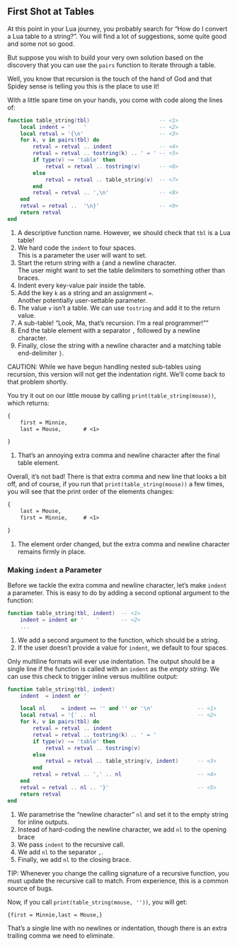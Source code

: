 ## First Shot at Tables

At this point in your Lua journey, you probably search for "How do I convert a Lua table to a string?".
You will find a lot of suggestions, some quite good and some not so good.

But suppose you wish to build your very own solution based on the discovery that you can use the `pairs` function to iterate through a table.

Well, you know that recursion is the touch of the hand of God and that Spidey sense is telling you this is the place to use it!

With a little spare time on your hands, you come with code along the lines of:
```lua
function table_string(tbl)                      -- <1>
    local indent = '    '                       -- <2>
    local retval = '{\n'                        -- <3>
    for k, v in pairs(tbl) do
        retval = retval .. indent               -- <4>
        retval = retval .. tostring(k) .. ' = ' -- <5>
        if type(v) ~= 'table' then
            retval = retval .. tostring(v)      -- <6>
        else
            retval = retval .. table_string(v)  -- <7>
        end
        retval = retval .. ',\n'                -- <8>
    end
    retval = retval ..  '\n}'                   -- <9>
    return retval
end
```
1. A descriptive function name. However, we should check that `tbl` is a Lua table!
2. We hard code the `indent` to four spaces. <br> This is a parameter the user will want to set.
3. Start the return string with a `{`and a newline character. <br> The user might want to set the table delimiters to something other than braces.
4. Indent every key-value pair inside the table.
5. Add the key `k` as a string and an assignment ` = `. <br> Another potentially user-settable parameter.
6. The value `v` isn't a table. We can use `tostring` and add it to the return value.
7. A sub-table! "Look, Ma, that's recursion. I'm a real programmer!""
8. End the table element with a separator `,` followed by a newline character.
9. Finally, close the string with a newline character and a matching table end-delimiter `}`.

CAUTION: While we have begun handling nested sub-tables using recursion, this version will not get the indentation right.
We'll come back to that problem shortly.

You try it out on our little mouse by calling `print(table_string(mouse))`, which returns:
```txt
{
    first = Minnie,
    last = Mouse,       # <1>

}
```
1. That's an annoying extra comma and newline character after the final table element.

Overall, it’s not bad!
There is that extra comma and new line that looks a bit off, and of course, if you run that `print(table_string(mouse))` a few times, you will see that the print order of the elements changes:
```txt
{
    last = Mouse,
    first = Minnie,     # <1>

}
```
1. The element order changed, but the extra comma and newline character remains firmly in place.

### Making `indent` a Parameter

Before we tackle the extra comma and newline character, let's make `indent` a parameter.
This is easy to do by adding a second optional argument to the function:
```lua
function table_string(tbl, indent)  -- <1>
    indent = indent or '    '       -- <2>
    ...
```
1. We add a second argument to the function, which should be a string.
2. If the user doesn't provide a value for `indent`, we default to four spaces.

Only multiline formats will ever use indentation.
The output should be a single line if the function is called with an `indent` as the *empty string*.
We can use this check to trigger inline versus multiline output:
```lua
function table_string(tbl, indent)
    indent  = indent or '    '

    local nl     = indent == '' and '' or '\n'              -- <1>
    local retval = '{' .. nl                                -- <2>
    for k, v in pairs(tbl) do
        retval = retval .. indent
        retval = retval .. tostring(k) .. ' = '
        if type(v) ~= 'table' then
            retval = retval .. tostring(v)
        else
            retval = retval .. table_string(v, indent)      -- <3>
        end
        retval = retval .. ',' .. nl                        -- <4>
    end
    retval = retval .. nl .. '}'                            -- <5>
    return retval
end
```
1. We parametrise the "newline character" `nl` and set it to the empty string for inline outputs.
2. Instead of hard-coding the newline character, we add `nl` to the opening brace
3. We pass `indent` to the recursive call.
4. We add `nl` to the separator `,`.
5. Finally, we add `nl` to the closing brace.

TIP: Whenever you change the calling signature of a recursive function, you must update the recursive call to match.
From experience, this is a common source of bugs.

Now, if you call `print(table_string(mouse, ''))`, you will get:
```txt
{first = Minnie,last = Mouse,}
```
That's a single line with no newlines or indentation, though there is an extra trailing comma we need to eliminate.
